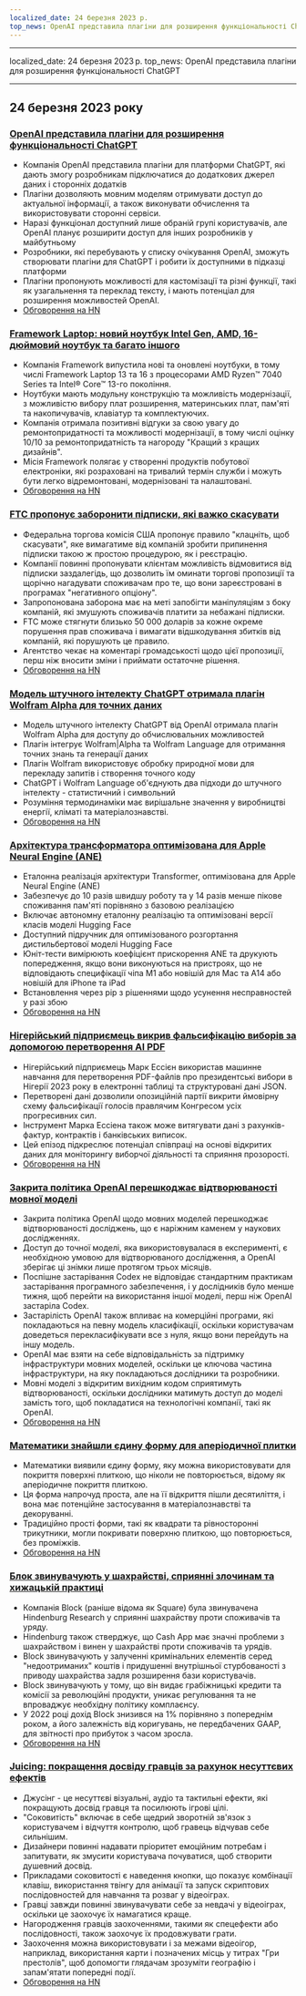 ```yaml
---
localized_date: 24 березня 2023 р.
top_news: OpenAI представила плагіни для розширення функціональності ChatGPT
---
```


---

localized_date: 24 березня 2023 р.
top_news: OpenAI представила плагіни для розширення функціональності ChatGPT

---



<CallToAction />

<Steps>

## 24 березня 2023 року

### [OpenAI представила плагіни для розширення функціональності ChatGPT](https://openai.com/blog/chatgpt-plugins)

- Компанія OpenAI представила плагіни для платформи ChatGPT, які дають змогу розробникам підключатися до додаткових джерел даних і сторонніх додатків
- Плагіни дозволяють мовним моделям отримувати доступ до актуальної інформації, а також виконувати обчислення та використовувати сторонні сервіси.
- Наразі функціонал доступний лише обраній групі користувачів, але OpenAI планує розширити доступ для інших розробників у майбутньому
- Розробники, які перебувають у списку очікування OpenAI, зможуть створювати плагіни для ChatGPT і робити їх доступними в підказці платформи
- Плагіни пропонують можливості для кастомізації та різні функції, такі як узагальнення та переклад тексту, і мають потенціал для розширення можливостей OpenAI.
- [Обговорення на HN](http://news.ycombinator.com/item?id=35277677)

### [Framework Laptop: новий ноутбук Intel Gen, AMD, 16-дюймовий ноутбук та багато іншого](https://frame.work/)

- Компанія Framework випустила нові та оновлені ноутбуки, в тому числі Framework Laptop 13 та 16 з процесорами AMD Ryzen™ 7040 Series та Intel® Core™ 13-го покоління.
- Ноутбуки мають модульну конструкцію та можливість модернізації, з можливістю вибору плат розширення, материнських плат, пам'яті та накопичувачів, клавіатур та комплектуючих.
- Компанія отримала позитивні відгуки за свою увагу до ремонтопридатності та можливості модернізації, в тому числі оцінку 10/10 за ремонтопридатність та нагороду "Кращий з кращих дизайнів".
- Місія Framework полягає у створенні продуктів побутової електроніки, які розраховані на тривалий термін служби і можуть бути легко відремонтовані, модернізовані та налаштовані.
- [Обговорення на HN](http://news.ycombinator.com/item?id=35277660)

### [FTC пропонує заборонити підписки, які важко скасувати](https://www.theverge.com/2023/3/23/23652373/ftc-click-to-cancel-subscription-service-dark-patterns-ban)

- Федеральна торгова комісія США пропонує правило "клацніть, щоб скасувати", яке вимагатиме від компаній зробити припинення підписки такою ж простою процедурою, як і реєстрацію.
- Компанії повинні пропонувати клієнтам можливість відмовитися від підписки заздалегідь, що дозволить їм оминати торгові пропозиції та щорічно нагадувати споживачам про те, що вони зареєстровані в програмах "негативного опціону".
- Запропонована заборона має на меті запобігти маніпуляціям з боку компаній, які змушують споживачів платити за небажані підписки.
- FTC може стягнути близько 50 000 доларів за кожне окреме порушення прав споживача і вимагати відшкодування збитків від компаній, які порушують це правило.
- Агентство чекає на коментарі громадськості щодо цієї пропозиції, перш ніж вносити зміни і приймати остаточне рішення.
- [Обговорення на HN](http://news.ycombinator.com/item?id=35274519)

### [Модель штучного інтелекту ChatGPT отримала плагін Wolfram Alpha для точних даних](https://writings.stephenwolfram.com/2023/03/chatgpt-gets-its-wolfram-superpowers/)

- Модель штучного інтелекту ChatGPT від OpenAI отримала плагін Wolfram Alpha для доступу до обчислювальних можливостей
- Плагін інтегрує Wolfram|Alpha та Wolfram Language для отримання точних знань та генерації даних
- Плагін Wolfram використовує обробку природної мови для перекладу запитів і створення точного коду
- ChatGPT і Wolfram Language об'єднують два підходи до штучного інтелекту - статистичний і символьний
- Розуміння термодинаміки має вирішальне значення у виробництві енергії, кліматі та матеріалознавстві.
- [Обговорення на HN](http://news.ycombinator.com/item?id=35277925)

### [Архітектура трансформатора оптимізована для Apple Neural Engine (ANE)](https://github.com/apple/ml-ane-transformers)

- Еталонна реалізація архітектури Transformer, оптимізована для Apple Neural Engine (ANE)
- Забезпечує до 10 разів швидшу роботу та у 14 разів менше пікове споживання пам'яті порівняно з базовою реалізацією
- Включає автономну еталонну реалізацію та оптимізовані версії класів моделі Hugging Face
- Доступний підручник для оптимізованого розгортання дистильбертової моделі Hugging Face
- Юніт-тести вимірюють коефіцієнт прискорення ANE та друкують попередження, якщо вони виконуються на пристроях, що не відповідають специфікації чіпа M1 або новішій для Mac та A14 або новішій для iPhone та iPad
- Встановлення через pip з рішеннями щодо усунення несправностей у разі збою
- [Обговорення на HN](http://news.ycombinator.com/item?id=35282325)

### [Нігерійський підприємець викрив фальсифікацію виборів за допомогою перетворення AI PDF](https://markessien.com/posts/drama_of_transcription/)

- Нігерійський підприємець Марк Ессієн використав машинне навчання для перетворення PDF-файлів про президентські вибори в Нігерії 2023 року в електронні таблиці та структуровані дані JSON.
- Перетворені дані дозволили опозиційній партії викрити ймовірну схему фальсифікації голосів правлячим Конгресом усіх прогресивних сил.
- Інструмент Марка Ессіена також може витягувати дані з рахунків-фактур, контрактів і банківських виписок.
- Цей епізод підкреслює потенціал співпраці на основі відкритих даних для моніторингу виборчої діяльності та сприяння прозорості.
- [Обговорення на HN](http://news.ycombinator.com/item?id=35272227)

### [Закрита політика OpenAI перешкоджає відтворюваності мовної моделі](https://aisnakeoil.substack.com/p/openais-policies-hinder-reproducible)

- Закрита політика OpenAI щодо мовних моделей перешкоджає відтворюваності досліджень, що є наріжним каменем у наукових дослідженнях.
- Доступ до точної моделі, яка використовувалася в експерименті, є необхідною умовою для відтворюваного дослідження, а OpenAI зберігає ці знімки лише протягом трьох місяців.
- Поспішне застарівання Codex не відповідає стандартним практикам застарівання програмного забезпечення, і у дослідників було менше тижня, щоб перейти на використання іншої моделі, перш ніж OpenAI застаріла Codex.
- Застарілість OpenAI також впливає на комерційні програми, які покладаються на певну модель класифікації, оскільки користувачам доведеться перекласифікувати все з нуля, якщо вони перейдуть на іншу модель.
- OpenAI має взяти на себе відповідальність за підтримку інфраструктури мовних моделей, оскільки це ключова частина інфраструктури, на яку покладаються дослідники та розробники.
- Мовні моделі з відкритим вихідним кодом сприятимуть відтворюваності, оскільки дослідники матимуть доступ до моделі замість того, щоб покладатися на технологічні компанії, такі як OpenAI.
- [Обговорення на HN](http://news.ycombinator.com/item?id=35269304)

### [Математики знайшли єдину форму для аперіодичної плитки](https://www.newscientist.com/article/2365363-mathematicians-discover-shape-that-can-tile-a-wall-and-never-repeat/)

- Математики виявили єдину форму, яку можна використовувати для покриття поверхні плиткою, що ніколи не повторюється, відому як аперіодичне покриття плиткою.
- Ця форма напрочуд проста, але на її відкриття пішли десятиліття, і вона має потенційне застосування в матеріалознавстві та декоруванні.
- Традиційно прості форми, такі як квадрати та рівносторонні трикутники, могли покривати поверхню плиткою, що повторюється, без проміжків.
- [Обговорення на HN](http://news.ycombinator.com/item?id=35273707)

### [Блок звинувачують у шахрайстві, сприянні злочинам та хижацькій практиці](https://hindenburgresearch.com/block/)

- Компанія Block (раніше відома як Square) була звинувачена Hindenburg Research у сприянні шахрайству проти споживачів та уряду.
- Hindenburg також стверджує, що Cash App має значні проблеми з шахрайством і винен у шахрайстві проти споживачів та урядів.
- Block звинувачують у залученні кримінальних елементів серед "недоотриманих" коштів і придушенні внутрішньої стурбованості з приводу шахрайства задля розширення бази користувачів.
- Block звинувачують у тому, що він видає грабіжницькі кредити та комісії за революційні продукти, уникає регулювання та не впроваджує необхідну політику комплаєнсу.
- У 2022 році дохід Block знизився на 1% порівняно з попереднім роком, а його залежність від коригувань, не передбачених GAAP, для звітності про прибуток з часом зросла.
- [Обговорення на HN](http://news.ycombinator.com/item?id=35273782)

### [Juicing: покращення досвіду гравців за рахунок несуттєвих ефектів](https://garden.bradwoods.io/notes/design/juice)

- Джусінг - це несуттєві візуальні, аудіо та тактильні ефекти, які покращують досвід гравця та посилюють ігрові цілі.
- "Соковитість" включає в себе щедрий зворотній зв'язок з користувачем і відчуття контролю, щоб гравець відчував себе сильнішим.
- Дизайнери повинні надавати пріоритет емоційним потребам і запитувати, як змусити користувача почуватися, щоб створити душевний досвід.
- Прикладами соковитості є наведення кнопки, що показує комбінації клавіш, використання твінгу для анімації та запуск скриптових послідовностей для навчання та розваг у відеоіграх.
- Гравці завжди повинні звинувачувати себе за невдачі у відеоіграх, оскільки це заохочує їх намагатися краще.
- Нагородження гравців заохоченнями, такими як спецефекти або послідовності, також заохочує їх продовжувати грати.
- Заохочення можна використовувати і за межами відеоігор, наприклад, використання карти і позначених місць у титрах "Гри престолів", щоб допомогти глядачам зрозуміти географію і запам'ятати попередні події.
- [Обговорення на HN](http://news.ycombinator.com/item?id=35273139)

</Steps>
